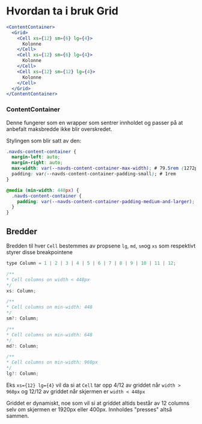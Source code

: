 
<Meta title="ds-react/grid/intro" />

# Hvordan ta i bruk Grid

```jsx
<ContentContainer>
  <Grid>
    <Cell xs={12} sm={6} lg={4}>
      Kolonne
    </Cell>
    <Cell xs={12} sm={6} lg={4}>
      Kolonne
    </Cell>
    <Cell xs={12} sm={12} lg={4}>
      Kolonne
    </Cell>
  </Grid>
</ContentContainer>
```

### ContentContainer

Denne fungerer som en wrapper som sentrer innholdet og passer på at anbefalt maksbredde ikke blir overskredet.

Stylingen som blir satt av den:

```css
.navds-content-container {
  margin-left: auto;
  margin-right: auto;
  max-width: var(--navds-content-container-max-width); # 79.5rem (1272px)
  padding: var(--navds-content-container-padding-small); # 1rem
}

@media (min-width: 448px) {
  .navds-content-container {
    padding: var(--navds-content-container-padding-medium-and-larger); # 1.5rem
  }
}
```

## Bredder

Bredden til hver `Cell` bestemmes av propsene `lg`, `md`, `sm`og `xs`
som respektivt styrer disse breakpointene

```jsx
type Column = 1 | 2 | 3 | 4 | 5 | 6 | 7 | 8 | 9 | 10 | 11 | 12;

/**
* Cell columns on width < 448px
*/
xs: Column;

/**
* Cell columns on min-width: 448
*/
sm?: Column;

/**
* Cell columns on min-width: 648
*/
md?: Column;

/**
* Cell columns on min-width: 960px
*/
lg?: Column;
```

Eks `xs={12} lg={4}` vil da si at `Cell` tar opp
4/12 av griddet når `width > 960px` og 12/12 av griddet
når skjermen er `width < 448px`

Griddet er dynamiskt, noe som vil si at griddet altids består av 12 columns
selv om skjermen er 1920px eller 400px. Innholdes "presses" altså sammen.
